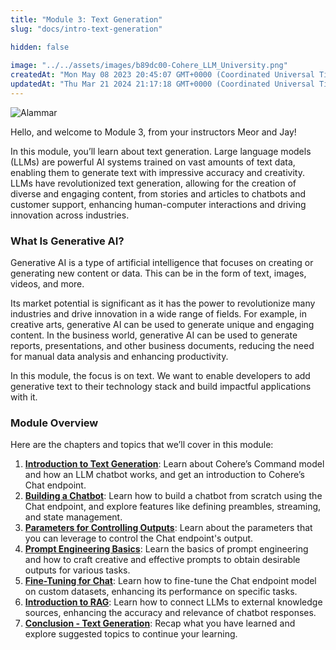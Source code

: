 ```yaml
---
title: "Module 3: Text Generation"
slug: "docs/intro-text-generation"

hidden: false
 
image: "../../assets/images/b89dc00-Cohere_LLM_University.png"
createdAt: "Mon May 08 2023 20:45:07 GMT+0000 (Coordinated Universal Time)"
updatedAt: "Thu Mar 21 2024 21:17:18 GMT+0000 (Coordinated Universal Time)"
---
```

<img src='../../assets/images/fbc9ff3-image.png' alt='Alammar' />


Hello, and welcome to Module 3, from your instructors Meor and Jay!

In this module, you’ll learn about text generation. Large language models (LLMs) are powerful AI systems trained on vast amounts of text data, enabling them to generate text with impressive accuracy and creativity. LLMs have revolutionized text generation, allowing for the creation of diverse and engaging content, from stories and articles to chatbots and customer support, enhancing human-computer interactions and driving innovation across industries.

### What Is Generative AI?

Generative AI is a type of artificial intelligence that focuses on creating or generating new content or data. This can be in the form of text, images, videos, and more.

Its market potential is significant as it has the power to revolutionize many industries and drive innovation in a wide range of fields. For example, in creative arts, generative AI can be used to generate unique and engaging content. In the business world, generative AI can be used to generate reports, presentations, and other business documents, reducing the need for manual data analysis and enhancing productivity.

In this module, the focus is on text. We want to enable developers to add generative text to their technology stack and build impactful applications with it.

### Module Overview

Here are the chapters and topics that we’ll cover in this module:

1. **[Introduction to Text Generation](/docs/introduction-to-text-generation)**: Learn about Cohere’s Command model and how an LLM chatbot works, and get an introduction to Cohere’s Chat endpoint.
2. **[Building a Chatbot](https://docs.cohere.com/v2/docs/building-a-chatbot-with-cohere)**: Learn how to build a chatbot from scratch using the Chat endpoint, and explore features like defining preambles, streaming, and state management.
3. **[Parameters for Controlling Outputs](/docs/parameters-for-controlling-outputs)**: Learn about the parameters that you can leverage to ​​control the Chat endpoint's output.
4. **[Prompt Engineering Basics](/docs/prompt-engineering-basics)**: Learn the basics of prompt engineering and how to craft creative and effective prompts to obtain desirable outputs for various tasks.
5. **[Fine-Tuning for Chat](/docs/fine-tuning-for-chat)**: Learn how to fine-tune the Chat endpoint model on custom datasets, enhancing its performance on specific tasks.
6. **[Introduction to RAG](/docs/introduction-to-rag)**: Learn how to connect LLMs to external knowledge sources, enhancing the accuracy and relevance of chatbot responses.
7. [**Conclusion - Text Generation**](/docs/conclusion-text-generation): Recap what you have learned and explore suggested topics to continue your learning.
